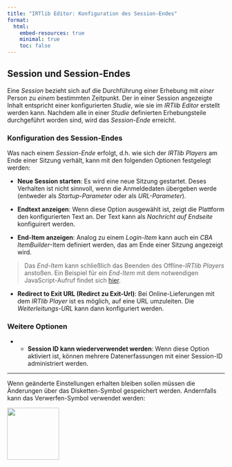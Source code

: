 ```yaml
---
title: "IRTlib Editor: Konfiguration des Session-Endes"
format:
  html:
    embed-resources: true
    minimal: true
    toc: false
---
```


## Session und Session-Endes

Eine *Session* bezieht sich auf die Durchführung einer Erhebung mit *einer* Person zu *einem* bestimmten Zeitpunkt. Der in einer Session angezeigte Inhalt entspricht einer konfigurierten *Studie*, wie sie im *IRTlib Editor* erstellt werden kann. Nachdem alle in einer *Studie* definierten Erhebungsteile durchgeführt worden sind, wird das *Session-Ende* erreicht. 

### Konfiguration des Session-Endes 

Was nach einem *Session-Ende* erfolgt, d.h. wie sich der *IRTlib Players* am Ende einer Sitzung verhält, kann mit den folgenden Optionen festgelegt werden:

* **Neue Session starten**: Es wird eine neue Sitzung gestartet. Deses Verhalten ist nicht sinnvoll, wenn die Anmeldedaten übergeben werde (entweder als *Startup-Parameter* oder als *URL-Parameter*).

* **Endtext anzeigen**: Wenn diese Option ausgewählt ist, zeigt die Plattform den konfigurierten Text an. Der Text kann als *Nachricht auf Endseite* konfiguirert werden. 

* **End-Item anzeigen**: Analog zu einem *Login-Item* kann auch ein *CBA ItemBuilder*-Item definiert werden, das am Ende einer Sitzung angezeigt wird. 

> Das *End-Item* kann schließlich das Beenden des Offline-*IRTlib Players* anstoßen. Ein Beispiel für ein *End-Item* mit dem notwendigen JavaScript-Aufruf findet sich [hier](https://kroehne.github.io/CBAItemBuilderBook/items/9_09/IRTLibEndItemExample.zip).

* **Redirect to Exit URL (Redirct zu Exit-Url)**: Bei Online-Lieferungen mit dem *IRTlib Player* ist es möglich, auf eine URL umzuleiten. Die *Weiterleitungs-URL* kann dann konfiguriert werden. 

### Weitere Optionen

* * **Session ID kann wiederverwendet werden**: Wenn diese Option aktiviert ist, können mehrere Datenerfassungen mit einer Session-ID administriert werden.


<hr/>

Wenn geänderte Einstellungen erhalten bleiben sollen müssen die Änderungen über das Disketten-Symbol gespeichert werden. Andernfalls kann das Verwerfen-Symbol verwendet werden:

![](img/screenshot-icons-undo-and-save-01.png){width="120" fig-align="left"}